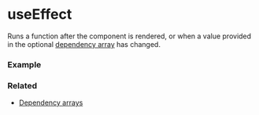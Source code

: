 
# useEffect

Runs a function after the component is rendered, or 
when a value provided in the optional 
<a href="/docs/hooks/dependency-arrays">dependency array</a>
has changed.

### Example

<ExampleCode />

### Related
<ul>
  <li><a href="/docs/hooks/dependency-arrays">Dependency arrays</a></li>
</ul>